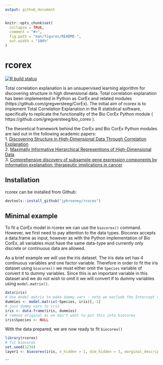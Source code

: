 ```yaml
---
output: github_document
---
```


<!-- README.md is generated from README.Rmd. Please edit that file -->

```r
knitr::opts_chunk$set(
  collapse = TRUE,
  comment = "#>",
  fig.path = "man/figures/README-",
  out.width = "100%"
)
```

# rcorex

<!-- badges: start -->
[![R build status](https://github.com/jpkrooney/rcorex/workflows/R-CMD-check/badge.svg)](https://github.com/jpkrooney/rcorex/actions)
<!-- badges: end -->

Total correlation explanation is an unsupervised learning algorithm for discovering structure in high dimensional data. Total correlation explanation has been implemented in Python as CorEx and related modules (https://github.com/gregversteeg/CorEx). The initial aim of rcorex is to implement Total Correlation Explanation in the R statistical software, specifically to replicate the functionality of the Bio CorEx Python module ( https://github.com/gregversteeg/bio_corex ).

The theoretical framework behind the CorEx and Bio CorEx Python modules are laid out in the following academic papers:  
1. [Discovering Structure in High-Dimensional Data Through Correlation Explanation](http://arxiv.org/abs/1406.1222)  
2. [Maximally Informative Hierarchical Representions of High-Dimensional Data](https://arxiv.org/abs/1410.7404)  
3. [Comprehensive discovery of subsample gene expression components by information explanation: therapeutic implications in cancer](https://bmcmedgenomics.biomedcentral.com/articles/10.1186/s12920-017-0245-6)  



## Installation
rcorex can be installed from Github:  

```r
devtools::install_github("jpkrooney/rcorex")
```


## Minimal example
To fit a CorEx model in rcorex we can use the `biocorex()` command. However, we first need to pay attention to the data types. Biocorex accepts a data.frame as input, however as with the Python implementation of Bio CorEx, all variables must have the same data-type and currently only discrete or continuous data are allowed.

As a brief example we will use the iris dataset. The iris data set has 4 continuous variables and one factor variable. Therefore in order to fit the iris dataset using `biocorex()` we must either omit the `Species` variable of convert it to dummy variables. Since this is an important variable in this dataset and we do not wish to omit it we will convert if to dummy variables using `model.matrix()`.

```r
data(iris)
# Use model matrix to make dummy vars - note we exclude the Intercept column produced
dummies <- model.matrix(~Species, iris)[,-1]
# join dummy vars to iris
iris <- data.frame(iris, dummies)
# remove original as we don't want to put this into biocorex
iris$Species <- NULL
```

With the data prepared, we are now ready to fit ```biocorex()```
```r
library(rcorex)
# fit biocorex
set.seed(1234)
layer1 <- biocorex(iris, n_hidden = 1, dim_hidden = 3, marginal_description = "gaussian")
```


```

